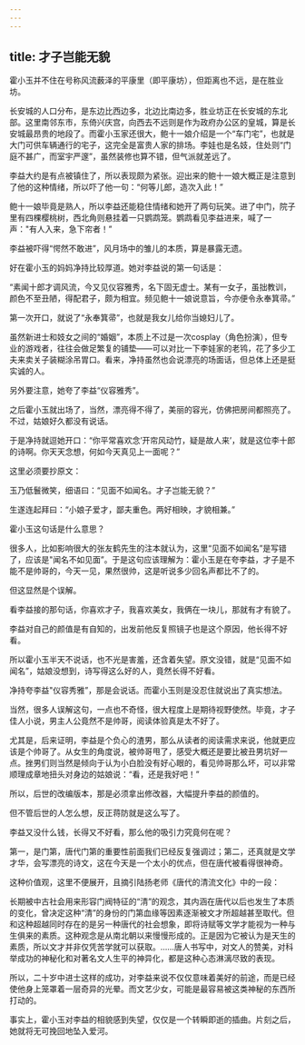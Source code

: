 ```yaml
---
---
---
```

title: 才子岂能无貌
---




霍小玉并不住在号称风流薮泽的平康里（即平康坊），但距离也不远，是在胜业坊。

长安城的人口分布，是东边比西边多，北边比南边多，胜业坊正在长安城的东北部。这里南邻东市，东倚兴庆宫，向西去不远则是作为政府办公区的皇城，算是长安城最昂贵的地段了。而霍小玉家还很大，鲍十一娘介绍是一个“车门宅”，也就是大门可供车辆通行的宅子，这完全是富贵人家的排场。李娃也是名妓，住处则“门庭不甚广，而室宇严邃”，虽然装修也算不错，但气派就差远了。

李益大约是有点被镇住了，所以表现颇为紧张。迎出来的鲍十一娘大概正是注意到了他的这种情绪，所以吓了他一句：“何等儿郎，造次入此！”

鲍十一娘毕竟是熟人，所以李益还能稳住情绪和她开了两句玩笑。进了中门，院子里有四棵樱桃树，西北角则悬挂着一只鹦鹉笼。鹦鹉看见李益进来，喊了一声："有人入来，急下帘者！”

李益被吓得“愕然不敢进”，风月场中的雏儿的本质，算是暴露无遗。



好在霍小玉的妈妈净持比较厚道。她对李益说的第一句话是：

“素闻十郎才调风流，今又见仪容雅秀，名下固无虚士。某有一女子，虽拙教训，颜色不至丑陋，得配君子，颇为相宜。频见鲍十一娘说意旨，今亦便令永奉箕帚。”

第一次开口，就说了“永奉箕帚”，也就是我女儿给你当媳妇儿了。

虽然新进士和妓女之间的“婚姻”，本质上不过是一次cosplay（角色扮演），但专业的游戏者，往往会做足繁复的铺垫——可以对比一下李娃家的老鸨，花了多少工夫来卖关子装糊涂吊胃口。看来，净持虽然也会说漂亮的场面话，但总体上还是挺实诚的人。

另外要注意，她夸了李益“仪容雅秀”。

之后霍小玉就出场了，当然，漂亮得不得了，美丽的容光，仿佛把房间都照亮了。不过，姑娘好久都没有说话。

于是净持就逗她开口：“你平常喜欢念’开帘风动竹，疑是故人来’，就是这位李十郎的诗啊。你天天念想，何如今天真见上一面呢？”

这里必须要抄原文：

玉乃低鬟微笑，细语曰：“见面不如闻名。才子岂能无貌？”

生遂连起拜曰：“小娘子爱才，鄙夫重色。两好相映，才貌相兼。”

霍小玉这句话是什么意思？

很多人，比如影响很大的张友鹤先生的注本就认为，这里“见面不如闻名”是写错了，应该是"闻名不如见面”。于是这句应该理解为：霍小玉是在夸李益，才子是不能不是帅哥的，今天一见，果然很帅，这是听说多少回名声都比不了的。

但这显然是个误解。

看李益接的那句话，你喜欢才子，我喜欢美女，我俩在一块儿，那就有才有貌了。

李益对自己的颜值是有自知的，出发前他反复照镜子也是这个原因，他长得不好看。

所以霍小玉半天不说话，也不光是害羞，还含着失望。原文没错，就是“见面不如闻名”，姑娘没想到，诗写得这么好的人，竟然长得不好看。

净持夸李益"仪容秀雅”，那是会说话。而霍小玉则是没忍住就说出了真实想法。

当然，很多人误解这句，一点也不奇怪，很大程度上是期待视野使然。毕竟，才子佳人小说，男主人公竟然不是帅哥，阅读体验真是太不好了。

尤其是，后来证明，李益是个负心的渣男，那么从读者的阅读需求来说，他就更应该是个帅哥了。从女生的角度说，被帅哥甩了，感受大概还是要比被丑男坑好一点。挫男们则当然是倾向于认为小白脸没有好心眼的，看见帅哥那么坏，可以非常顺理成章地扭头对身边的姑娘说：“看，还是我好吧！”

所以，后世的改编版本，那是必须拿出修改器，大幅提升李益的颜值的。

但不管后世的人怎么想，反正蒋防就是这么写了。

李益又没什么钱，长得又不好看，那么他的吸引力究竟何在呢？

第一，是门第，唐代门第的重要性前面我们已经反复强调过；第二，还真就是文学才华，会写漂亮的诗文，这在今天是一个太小的优点，但在唐代被看得很神奇。

这种价值观，这里不便展开，且摘引陆扬老师《唐代的清流文化》中的一段：

长期被中古社会用来形容门阀特征的“清”的观念，其内涵在唐代以后也发生了本质的变化，曾决定这种“清”的身份的门第血缘等因素逐渐被文才所超越甚至取代。但和这种超越同时存在的是另一种唐代的社会想象，即将诗赋等文学才能视为一种与生俱来的素质。这种观念是从南北朝以来慢慢形成的。正是因为它被认为是天生的素质，所以文才并非仅凭苦学就可以获取。……唐人书写中，对文人的赞美，对科举成功的神秘化和对著名文人生平的神异化，都是这种心态淋漓尽致的表现。

所以，二十岁中进士这样的成功，对李益来说不仅仅意味着美好的前途，而是已经使他身上笼罩着一层奇异的光晕。而文艺少女，可能是最容易被这类神秘的东西所打动的。

事实上，霍小玉对李益的相貌感到失望，仅仅是一个转瞬即逝的插曲。片刻之后，她就将无可挽回地坠入爱河。